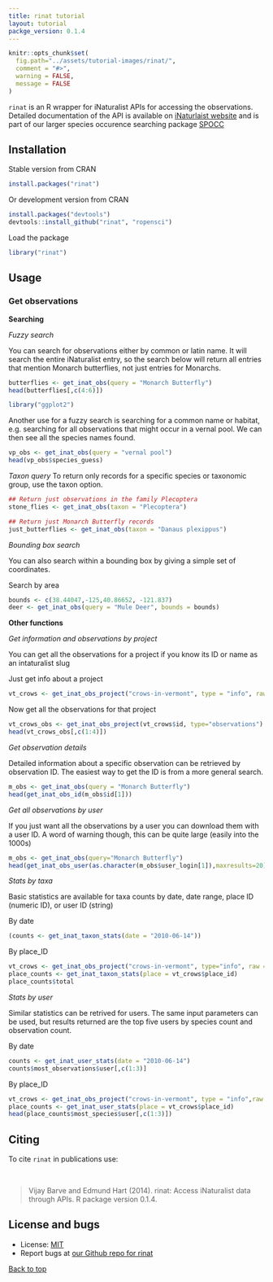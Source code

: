 ```yaml
---
title: rinat tutorial
layout: tutorial
packge_version: 0.1.4
---
```


```r
knitr::opts_chunk$set(
  fig.path="../assets/tutorial-images/rinat/",
  comment = "#>", 
  warning = FALSE, 
  message = FALSE
)
```

`rinat` is an R wrapper for iNaturalist APIs for accessing the observations. Detailed documentation of the API is available on [iNaturlaist website](http://www.inaturalist.org/pages/api+reference) and is part of our larger species occurence searching package [SPOCC](http://github.com/ropensci/spocc)

<section id="installation">

## Installation

Stable version from CRAN

```r
install.packages("rinat")
```

Or development version from CRAN

```r
install.packages("devtools")
devtools::install_github("rinat", "ropensci")
```

Load the package

```r
library("rinat")
```

<section id="usage">

## Usage


### Get observations

__Searching__

_Fuzzy search_

You can search for observations either by common or latin name.  It will search the entire iNaturalist entry, so the search below will return all entries that mention Monarch butterflies, not just entries for Monarchs.

```r
butterflies <- get_inat_obs(query = "Monarch Butterfly")
head(butterflies[,c(4:6)])
```



```r
library("ggplot2")
```


Another use for a fuzzy search is searching for a common name or habitat, e.g. searching for all observations that might occur in a vernal pool.  We can then see all the species names found.
```r
vp_obs <- get_inat_obs(query = "vernal pool")
head(vp_obs$species_guess)
```


_Taxon query_
To return only records for a specific species or taxonomic group, use the taxon option.

```r
## Return just observations in the family Plecoptera
stone_flies <- get_inat_obs(taxon = "Plecoptera")

## Return just Monarch Butterfly records
just_butterflies <- get_inat_obs(taxon = "Danaus plexippus")
```


_Bounding box search_

You can also search within a bounding box by giving a simple set of coordinates.

Search by area

```r
bounds <- c(38.44047,-125,40.86652, -121.837)
deer <- get_inat_obs(query = "Mule Deer", bounds = bounds)
```

__Other functions__



_Get information and observations by project_

You can get all the observations for a project if you know its ID or name as an intaturalist slug

Just get info about a project

```r
vt_crows <- get_inat_obs_project("crows-in-vermont", type = "info", raw = FALSE)
```

Now get all the observations for that project

```r
vt_crows_obs <- get_inat_obs_project(vt_crows$id, type="observations")
head(vt_crows_obs[,c(1:4)])
```



_Get observation details_

Detailed information about a specific observation can be retrieved by observation ID.  The easiest way to get the ID is from a more general search.

```r
m_obs <- get_inat_obs(query = "Monarch Butterfly")
head(get_inat_obs_id(m_obs$id[1]))
```

_Get all observations by user_

If you just want all the observations by a user you can download them with a user ID.  A word of warning though, this can be quite large (easily into the 1000s)

```r
m_obs <- get_inat_obs(query="Monarch Butterfly")
head(get_inat_obs_user(as.character(m_obs$user_login[1]),maxresults=20))[,1:5]
```

_Stats by taxa_

Basic statistics are available for taxa counts by date, date range, place ID (numeric ID), or user ID (string)

By date

```r
(counts <- get_inat_taxon_stats(date = "2010-06-14"))
```

By place_ID

```r
vt_crows <- get_inat_obs_project("crows-in-vermont", type="info", raw = FALSE)
place_counts <- get_inat_taxon_stats(place = vt_crows$place_id)
place_counts$total
```

_Stats by user_

Similar statistics can be retrived for users.  The same input parameters can be used, but results returned are the top five users by species count and observation count.

By date

```r
counts <- get_inat_user_stats(date = "2010-06-14")
counts$most_observations$user[,c(1:3)]
```

By place_ID

```r
vt_crows <- get_inat_obs_project("crows-in-vermont", type = "info",raw = FALSE)
place_counts <- get_inat_user_stats(place = vt_crows$place_id)
head(place_counts$most_species$user[,c(1:3)])
```



<section id="citing">

## Citing

To cite `rinat` in publications use:

<br>

> Vijay Barve and Edmund Hart (2014). rinat: Access iNaturalist data through APIs. R package version 0.1.4.

<section id="license_bugs">

## License and bugs

* License: [MIT](http://opensource.org/licenses/MIT)
* Report bugs at [our Github repo for rinat](https://github.com/ropensci/rinat/issues?state=open)

[Back to top](#top)

